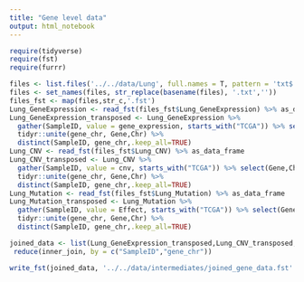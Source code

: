 ```yaml
---
title: "Gene level data"
output: html_notebook
---
```


```r
require(tidyverse)
require(fst)
require(furrr)
```



```r

files <- list.files('../../data/Lung', full.names = T, pattern = 'txt$')
files <- set_names(files, str_replace(basename(files), '.txt',''))
files_fst <- map(files,str_c,'.fst')
Lung_GeneExpression <- read_fst(files_fst$Lung_GeneExpression) %>% as_data_frame
Lung_GeneExpression_transposed <- Lung_GeneExpression %>% 
  gather(SampleID, value = gene_expression, starts_with("TCGA")) %>% select(Gene,Chr,gene_expression,SampleID) %>%
  tidyr::unite(gene_chr, Gene,Chr) %>% 
  distinct(SampleID, gene_chr,.keep_all=TRUE)
Lung_CNV <- read_fst(files_fst$Lung_CNV) %>% as_data_frame
Lung_CNV_transposed <- Lung_CNV %>% 
  gather(SampleID, value = cnv, starts_with("TCGA")) %>% select(Gene,Chr,cnv,SampleID) %>%
  tidyr::unite(gene_chr, Gene,Chr) %>% 
  distinct(SampleID, gene_chr,.keep_all=TRUE)
Lung_Mutation <- read_fst(files_fst$Lung_Mutation) %>% as_data_frame
Lung_Mutation_transposed <- Lung_Mutation %>%
  gather(SampleID, value = Effect, starts_with("TCGA")) %>% select(Gene,Chr,Effect,SampleID=Sample_ID) %>%
  tidyr::unite(gene_chr, Gene,Chr) %>%
  distinct(SampleID, gene_chr,.keep_all=TRUE)
```


```r
joined_data <- list(Lung_GeneExpression_transposed,Lung_CNV_transposed,Lung_Mutation_transposed) %>% 
 reduce(inner_join, by = c("SampleID","gene_chr"))
```

```r
write_fst(joined_data, '../../data/intermediates/joined_gene_data.fst' )
```



